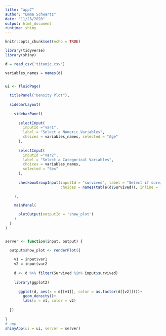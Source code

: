 ```yaml
---
title: "app7"
author: "Emma Schwartz"
date: "11/23/2020"
output: html_document
runtime: shiny
---
```


```r
knitr::opts_chunk$set(echo = TRUE)
```

```r
library(tidyverse)
library(shiny)

d = read_csv('titanic.csv')

variables_names = names(d)


ui <- fluidPage(
  
  titlePanel("Density Plot"),
  
  sidebarLayout(
    
    sidebarPanel(
      
      selectInput(
        inputId ="var1",
        label = "Select a Numeric Variables",
        choices = variables_names, selected = "Age"
      ),
      
      selectInput(
        inputId ="var2",
        label = "Select a Categorical Variables",
        choices = variables_names,
        selected = "Sex"
      ),
      
      checkboxGroupInput(inputId = "survived", label = "Select if survived (0=no,1=yes)",
                         choices = names(table(d$Survived)), inline = TRUE),
      
    ),

    mainPanel(

      plotOutput(outputId = 'show_plot')
    )
  )
)


server <- function(input, output) {

  output$show_plot <- renderPlot({
    
    v1 = input$var1
    v2 = input$var2
   
    d <- d %>% filter(Survived %in% input$survived)
    
    library(ggplot2)
    
      ggplot(d, aes(x = d[[v1]], color = as.factor(d[[v2]])))+
        geom_density()+
        labs(x = v1, color = v2)
  
  })
  
}
# app
shinyApp(ui = ui, server = server)
```

